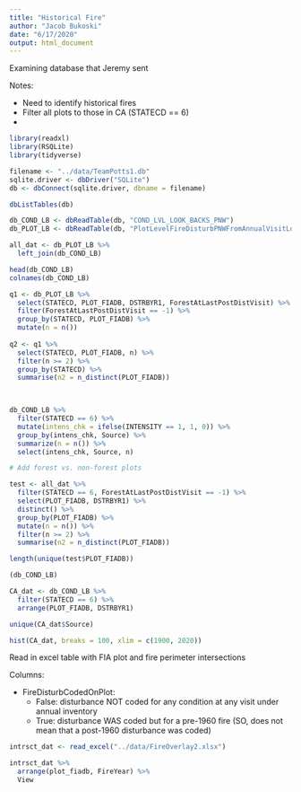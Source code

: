 ```yaml
---
title: "Historical Fire"
author: "Jacob Bukoski"
date: "6/17/2020"
output: html_document
---
```


Examining database that Jeremy sent

Notes:

  - Need to identify historical fires
  - Filter all plots to those in CA (STATECD == 6)
  - 


```r

library(readxl)
library(RSQLite)
library(tidyverse)

filename <- "../data/TeamPotts1.db"
sqlite.driver <- dbDriver("SQLite")
db <- dbConnect(sqlite.driver, dbname = filename)

dbListTables(db)

db_COND_LB <- dbReadTable(db, "COND_LVL_LOOK_BACKS_PNW")
db_PLOT_LB <- dbReadTable(db, "PlotLevelFireDisturbPNWFromAnnualVisitLookbacks")

```

```r

all_dat <- db_PLOT_LB %>%
  left_join(db_COND_LB)

head(db_COND_LB)
colnames(db_COND_LB)

q1 <- db_PLOT_LB %>%
  select(STATECD, PLOT_FIADB, DSTRBYR1, ForestAtLastPostDistVisit) %>%
  filter(ForestAtLastPostDistVisit == -1) %>%
  group_by(STATECD, PLOT_FIADB) %>%
  mutate(n = n())
        
q2 <- q1 %>%
  select(STATECD, PLOT_FIADB, n) %>%
  filter(n >= 2) %>%
  group_by(STATECD) %>%
  summarise(n2 = n_distinct(PLOT_FIADB))
  


db_COND_LB %>%
  filter(STATECD == 6) %>%
  mutate(intens_chk = ifelse(INTENSITY == 1, 1, 0)) %>%
  group_by(intens_chk, Source) %>%
  summarize(n = n()) %>%
  select(intens_chk, Source, n)

# Add forest vs. non-forest plots

test <- all_dat %>%
  filter(STATECD == 6, ForestAtLastPostDistVisit == -1) %>%
  select(PLOT_FIADB, DSTRBYR1) %>%
  distinct() %>%
  group_by(PLOT_FIADB) %>%
  mutate(n = n()) %>%
  filter(n >= 2) %>%
  summarise(n2 = n_distinct(PLOT_FIADB))

length(unique(test$PLOT_FIADB))

(db_COND_LB)

CA_dat <- db_COND_LB %>%
  filter(STATECD == 6) %>%
  arrange(PLOT_FIADB, DSTRBYR1)

unique(CA_dat$Source)

hist(CA_dat, breaks = 100, xlim = c(1900, 2020))

```

Read in excel table with FIA plot and fire perimeter intersections

Columns:

- FireDisturbCodedOnPlot:
  - False: disturbance NOT coded for any condition at any visit under annual inventory
  - True: disturbance WAS coded but for a pre-1960 fire (SO, does not mean that a post-1960 disturbance was coded)

```r

intrsct_dat <- read_excel("../data/FireOverlay2.xlsx")

intrsct_dat %>%
  arrange(plot_fiadb, FireYear) %>%
  View

```
